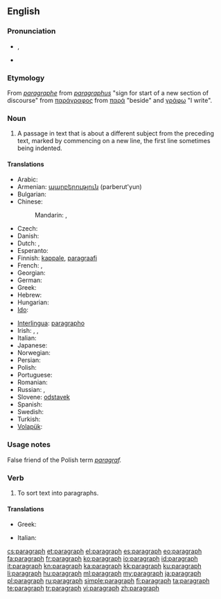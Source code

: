==English==

===Pronunciation===
* {{IPA|/ˈpɛɹəɡɹæf/}}, {{SAMPA|/"pEr\@gr\{f/}}
* {{audio|en-us-paragraph.ogg|Audio (US)}}

===Etymology===
From {{etyl|frm}} ''[[paragraphe]]'' from {{etyl|la}} ''[[paragraphus]]'' "sign for start of a new section of discourse" from {{etyl|grc}} [[παράγραφος]] from [[παρά]] "beside" and [[γράφω]] "I write".

===Noun===
{{wikipedia}}
{{en-noun}}

# A passage in text that is about a different subject from the preceding text, marked by commencing on a new line, the first line sometimes being indented.

====Translations====
{{trans-top|passage in text}}
* Arabic: {{t|ar|فقرة|f|tr=fíqra}}
* Armenian: [[պարբերություն]] (parberut'yun)
* Bulgarian: {{t|bg|параграф|m|tr=paragráf|sc=Cyrl}}
* Chinese:
*: Mandarin: {{t-|cmn|段|tr=duàn|sc=Hani}},  {{t-|cmn|段落|tr=duànluò|sc=Hani}}
* Czech: {{t-|cs|odstavec|m}}
* Danish: {{t|da|paragraf|c}}
* Dutch: {{t+|nl|alinea|f}}, {{t-|nl|paragraaf|m}}
* Esperanto: {{t-|eo|paragrafo|xs=Esperanto}}
* Finnish: [[kappale]], [[paragraafi]]
* French: {{t+|fr|paragraphe|m}},  {{t+|fr|alinéa|m}}
* Georgian: {{t+|ka|აბზაცი|tr=abzac'i|sc=Geor|xs=Georgian}}
* German: {{t+|de|Absatz|m}}
* Greek: {{t+|el|παράγραφος|f|tr=parágrafos}}
* Hebrew: {{t-|he|פסקה|f|tr=piská}}
* Hungarian: {{t+|hu|bekezdés}}
* [[Ido]]: {{t+|io|paragrafo|xs=Ido}}
{{trans-mid}}
* [[Interlingua]]: [[paragrapho]]
* Irish: {{t-|ga|paragraf|m|xs=Irish}}, {{t-|ga|alt|m|xs=Irish}}, {{t-|ga|mír|f|xs=Irish}}
* Italian: {{t+|it|paragrafo|m}}
* Japanese: {{t-|ja|段落|tr=だんらく, danraku}}
* Norwegian: {{t-|no|avsnitt}}
* Persian: {{t+|fa|بند|tr=bănd|xs=Persian}}
* Polish: {{t+|pl|akapit|m}}
* Portuguese: {{t+|pt|parágrafo|m}}
* Romanian: {{t+|ro|paragraf|n}}
* Russian: {{t+|ru|параграф|m|tr=parágraf}}, {{t+|ru|абзац|m|tr=abzác}}
* Slovene: [[odstavek]] {{m}}
* Spanish: {{t+|es|párrafo|m}}
* Swedish: {{t|sv|paragraf|c}}
* Turkish: {{t+|tr|paragraf}}
* [[Volapük]]: {{t+|vo|bagaf|xs=Volapük}}
{{trans-bottom}}

===Usage notes===
False friend of the Polish term ''[[paragraf]].''

===Verb===
{{en-verb}}

# To sort text into paragraphs.

====Translations====
{{trans-top|sort text into paragraphs}}
* Greek: {{t|el|παραγραφοποιώ|tr=paragrafopoió}}
{{trans-mid}}
* Italian: {{t-|it|paragrafare}}
{{trans-bottom}}

[[cs:paragraph]]
[[et:paragraph]]
[[el:paragraph]]
[[es:paragraph]]
[[eo:paragraph]]
[[fa:paragraph]]
[[fr:paragraph]]
[[ko:paragraph]]
[[io:paragraph]]
[[id:paragraph]]
[[it:paragraph]]
[[kn:paragraph]]
[[ka:paragraph]]
[[kk:paragraph]]
[[ku:paragraph]]
[[li:paragraph]]
[[hu:paragraph]]
[[ml:paragraph]]
[[my:paragraph]]
[[ja:paragraph]]
[[pl:paragraph]]
[[ru:paragraph]]
[[simple:paragraph]]
[[fi:paragraph]]
[[ta:paragraph]]
[[te:paragraph]]
[[tr:paragraph]]
[[vi:paragraph]]
[[zh:paragraph]]